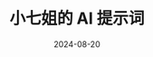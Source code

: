 ---
title: 小七姐的 AI 提示词
description: 小册共分四小专栏：提示词学习地图、提示词编写误区、ChatGPT 最佳实践、国产大模型提示词。
date: "2024-08-20"
link: "https://xiaobot.net/p/77prompt?refer=75f0f1ea-28bf-47a0-988e-6a5f700b21af"
---